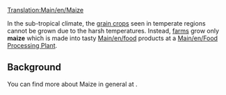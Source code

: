 [[Translation:Main/en/Maize]]{{en/-}}
{{en/Cargo|name=Maize
|image=Grain.png
|produced=[[Main/en/Farm]]
|accepted=[[Main/en/Food Processing Plant]]
}}

In the sub-tropical climate, the [[Main/en/grain|grain crops]] seen in temperate regions cannot be grown due to the harsh temperatures.  Instead, [[Main/en/farm|farms]] grow only '''maize''' which is made into tasty [[Main/en/food]] products at a [[Main/en/Food Processing Plant]].

==Background==
You can find more about Maize in general at [http://www.wikipedia.org/wiki/Maize ].